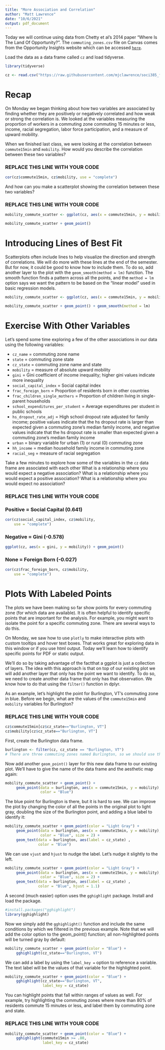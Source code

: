 ```yaml
---
title: "More Association and Correlation"
author: "Matt Lawrence"
date: "10/6/2021"
output: pdf_document
---
```


Today we will continue using data from Chetty et al's 2014 paper "Where Is The Land Of Opportunity?". The `commuting_zones.csv` file on Canvas comes from the Opportunity Insights website which can be accessed [`here`](http://www.opportunityinsights.org).

Load the data as a data frame called `cz` and load tidyverse.



```r
library(tidyverse)

cz <- read.csv("https://raw.githubusercontent.com/mjclawrence/soci385_f21/main/data/commuting_zones.csv")
```

# Recap

On Monday we began thinking about how two variables are associated by finding whether they are positively or negatively correlated and how weak or strong the correlation is. We looked at the variables measuring the proportion of workers in a commuting zone commuting 15 minutes or less, income, racial segregation, labor force participation, and a measure of upward mobility.

When we finished last class, we were looking at the correlation between `commute15min` and `mobility`. How would you describe the correlation between these two variables?

### REPLACE THIS LINE WITH YOUR CODE

```r
cor(cz$commute15min, cz$mobility, use = "complete")
```

And how can you make a scatterplot showing the correlation between these two variables?

### REPLACE THIS LINE WITH YOUR CODE

```r
mobility_commute_scatter <- ggplot(cz, aes(x = commute15min, y = mobility))

mobility_commute_scatter + geom_point()
```

# Introducing Lines of Best Fit

Scatterplots often include lines to help visualize the direction and strength of correlations. We will do more with these lines at the end of the semester. But for now, it could be good to know how to include them. To do so, add another layer to the plot with the `geom_smooth(method = lm)` function. The smooth function finds a pattern across all the points, and the `method = lm` option says we want the pattern to be based on the "linear model" used in basic regression models.

```r
mobility_commute_scatter <- ggplot(cz, aes(x = commute15min, y = mobility))

mobility_commute_scatter + geom_point() + geom_smooth(method = lm)
```


# Exercise With Other Variables

Let's spend some time exploring a few of the other associations in our data using the following variables: 

- `cz_name` = commuting zone name
- `state` = commuting zone state
- `cz_state` = commuting zone name and state
- `mobility` = measure of absolute upward mobility
- `gini` = Gini coefficient of income inequality; higher gini values indicate more inequality
- `social_capital_index` = Social capital index
- `frac_foreign_born` = Proportion of residents born in other countries
- `frac_children_single_mothers` = Proportion of children living in single-parent households
- `school_expenditures_per_student` = Average expenditures per student in public schools
- `hs_dropout_rate_adj` = High school dropout rate adjusted for family income; positive values indicate that the hs dropout rate is larger than expected given a commuting zone's median family income, and negative values indicate that the hs dropout rate is smaller than expected given a commuting zone's median family income
- `urban` = binary variable for urban (1) or rural (0) commuting zone
- `hh_income` = median household family income in commuting zone
- `racial_seg` = measure of racial segregation


Take a few minutes to explore how some of the variables in the `cz` data frame are associated with each other What is a relationship where you would expect a negative association? What is a relationship where you would expect a positive association? What is a relationship where you would expect no association?


### REPLACE THIS LINE WITH YOUR CODE

### Positive = Social Capital (0.641)
```r
cor(cz$social_capital_index, cz$mobility, 
    use = "complete")
```

### Negative = Gini (-0.578)
```r
ggplot(cz, aes(x = gini, y = mobility)) + geom_point() 
```

### None = Foreign Born (-0.027)
```r
cor(cz$frac_foreign_born, cz$mobility, 
    use = "complete")
```



# Plots With Labeled Points

The plots we have been making so far show points for every commuting zone (for which data are available). It is often helpful to identify specific points that are important for the analysis. For example, you might want to isolate the point for a specific commuting zone. There are several ways to do this.

On Monday, we saw how to use `plotly` to make interactive plots with custom tooltips and hover text boxes. That works great for exploring data in this window or if you use html output. Today we'll learn how to identify specific points for PDF or static output.

We'll do so by taking advantage of the factthat a ggplot is just a collection of layers. The idea with this approach is that on top of our existing plot we will add another layer that only has the point we want to identify. To do so, we need to create another data frame that only has that observation. We know how to do that using the `filter()` function in dplyr.

As an example, let's highlight the point for Burlington, VT's commuting zone in blue. Before we begin, what are the values of the `commute15min` and `mobility` variables for Burlington?

### REPLACE THIS LINE WITH YOUR CODE

```r
cz$commute15min[cz$cz_state=="Burlington, VT"]
cz$mobility[cz$cz_state=="Burlington, VT"]
```


First, create the Burlington data frame.

```r
burlington <- filter(cz, cz_state == "Burlington, VT")
# There are three commuting zones named Burlington, so we should use the variable that adds the state.
```

Now add another `geom_point()` layer for this new data frame to our existing plot. We'll have to give the name of the data frame and the aesthetic map again:

```r
mobility_commute_scatter + geom_point() +
     geom_point(data = burlington, aes(x = commute15min, y = mobility), 
                color = "Blue")
```

The blue point for Burlington is there, but it is hard to see. We can improve the plot by changing the color of all the points in the original plot to light gray, doubling the size of the Burlington point, and adding a blue label to identify it:

```r
mobility_commute_scatter + geom_point(color = "Light Gray") +
     geom_point(data = burlington, aes(x = commute15min, y = mobility),
                color = "Blue", size = 2) + 
     geom_text(data = burlington, aes(label = cz_state) , 
               color = "Blue")
```

We can use `vjust` and `hjust` to nudge the label. Let's nudge it slightly to the left.

```r
mobility_commute_scatter + geom_point(color = "Light Gray") +
     geom_point(data = burlington, aes(x = commute15min, y = mobility),
                color = "Blue", size = 2) + 
     geom_text(data = burlington, aes(label = cz_state) , 
               color = "Blue", hjust = 1.1)
```


A second (much easier) option uses the `gghighlight` package. Install and load the package.

```r
#install.packages("gghighlight")
library(gghighlight)
```

Now we simply add the `gghighlight()` function and include the same conditions by which we filtered in the previous example. Note that we will add the color option to the geom_point() function; all non-highlighted points will be turned gray by default:

```r
mobility_commute_scatter + geom_point(color = "Blue") +
     gghighlight(cz_state=="Burlington, VT")
```

We can add a label by using the `label_key = ` option to reference a variable. The text label will be the values of that variable for the highlighted point. 

```r
mobility_commute_scatter + geom_point(color = "Blue") +
     gghighlight(cz_state=="Burlington, VT",
                 label_key = cz_state)
```

You can highlight points that fall within ranges of values as well. For example, try highlighting the commuting zones where more than 80% of residents commute 15 minutes or less, and label them by commuting zone and state.

### REPLACE THIS LINE WITH YOUR CODE
```r
mobility_commute_scatter + geom_point(color = "Blue") +
     gghighlight(commute15min >= .80,
                 label_key = cz_state)
```

